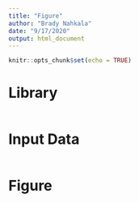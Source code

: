 ```yaml
---
title: "Figure"
author: "Brady Nahkala"
date: "9/17/2020"
output: html_document
---
```


```r
knitr::opts_chunk$set(echo = TRUE)
```

# Library

```r

```

# Input Data

```r

```


# Figure

```r

```


